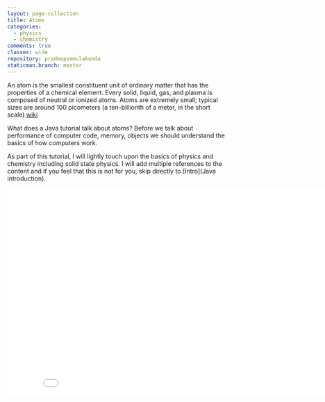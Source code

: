 ```yaml
---
layout: page-collection
title: Atoms
categories:
  - physics
  - chemistry
comments: true
classes: wide
repository: pradeepvemulakonda
staticman.branch: master
---
```

An atom is the smallest constituent unit of ordinary matter that has the properties of a chemical element. Every solid, liquid, gas, and plasma is composed of neutral or ionized atoms. Atoms are extremely small; typical sizes are around 100 picometers (a ten-billionth of a meter, in the short scale).[wiki](https://en.wikipedia.org/wiki/Atom#)

What does a Java tutorial talk about atoms?
Before we talk about performance of computer code, memory, objects we should understand the basics of how computers work.

As part of this tutorial, I will lightly touch upon the basics of physics and chemistry including solid state physics. I will add multiple references to the content and if you feel that this is not for you, skip directly to [Intro](Java introduction).

<iframe src="//commons.wikimedia.org/wiki/File:Atomic_orbitals_and_periodic_table_construction.ogv?embedplayer=yes" width="854" height="480" frameborder="0" webkitAllowFullScreen mozallowfullscreen allowFullScreen></iframe>
